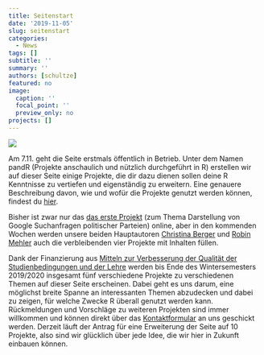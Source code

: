 ```yaml
---
title: Seitenstart
date: '2019-11-05'
slug: seitenstart
categories:
  - News
tags: []
subtitle: ''
summary: ''
authors: [schultze]
featured: no
image:
  caption: ''
  focal_point: ''
  preview_only: no
projects: []
---
```

![](/post/2019-10-17-seitenstart_files/panda_post)

Am 7.11. geht die Seite erstmals öffentlich in Betrieb. Unter dem Namen pandR
(Projekte anschaulich und nützlich durchgeführt in R) erstellen wir auf dieser
Seite einige Projekte, die dir dazu dienen sollen deine R Kenntnisse zu
vertiefen und eigenständig zu erweitern. Eine genauere Beschreibung davon, wie
und wofür die Projekte genutzt werden können, findest du [hier](/projects).

Bisher ist zwar nur das [das erste Projekt](/projects#project_01) (zum Thema
Darstellung von Google Suchanfragen politischer Parteien) online, aber in den
kommenden Wochen werden unsere beiden Hauptautoren
[Christina Berger](/authors/berger) und [Robin Mehler](/authors/mehler) auch die
verbleibenden vier Projekte mit Inhalten füllen.

Dank der Finanzierung aus [Mitteln zur Verbesserung der Qualität der Studienbedingungen und der Lehre](https://www.uni-frankfurt.de/65041020/QSL_Mittel)
werden bis Ende des Wintersemesters 2019/2020 insgesamt fünf verschiedene
Projekte zu verschiedenen Themen auf dieser Seite erscheinen. Dabei geht es uns
darum, eine möglichst breite Spanne an interessanten Themen abzudecken und dabei
zu zeigen, für welche Zwecke R überall genutzt werden kann. Rückmeldungen und
Vorschläge zu weiteren Projekten sind immer willkommen und können direkt über
das [Kontaktformular](#contact) an uns geschickt werden. Derzeit läuft der
Antrag für eine Erweiterung der Seite auf 10 Projekte, also sind wir glücklich
über jede Idee, die wir hier in Zukunft einbauen können.

